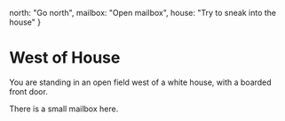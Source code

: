   north: "Go north",
  mailbox: "Open mailbox", 
  house: "Try to sneak into the house"
}

# West of House

You are standing in an open field west of a white house, with a boarded front
door.

There is a small mailbox here.
